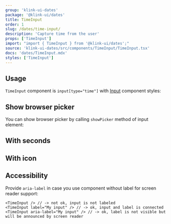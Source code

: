 ```yaml
---
group: 'klink-ui-dates'
package: '@klink-ui/dates'
title: TimeInput
order: 1
slug: /dates/time-input/
description: 'Capture time from the user'
props: ['TimeInput']
import: "import { TimeInput } from '@klink-ui/dates';"
source: 'klink-ui-dates/src/components/TimeInput/TimeInput.tsx'
docs: 'dates/TimeInput.mdx'
styles: ['TimeInput']
---
```



## Usage

`TimeInput` component is `input[type="time"]` with [Input](/core/input/) component styles:

<Demo data={TimeInputDemos.configurator} />

## Show browser picker

You can show browser picker by calling `showPicker` method of input element:

<Demo data={TimeInputDemos.picker} />

## With seconds

<Demo data={TimeInputDemos.withSeconds} />

## With icon

<Demo data={TimeInputDemos.icon} />

## Accessibility

Provide `aria-label` in case you use component without label for screen reader support:

```tsx
<TimeInput /> // -> not ok, input is not labeled
<TimeInput label="My input" /> // -> ok, input and label is connected
<TimeInput aria-label="My input" /> // -> ok, label is not visible but will be announced by screen reader
```
